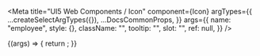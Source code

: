 
<Meta
  title="UI5 Web Components / Icon"
  component={Icon}
  argTypes={{
    ...createSelectArgTypes({}),
    ...DocsCommonProps,
  }}
  args={{
    name: "employee",
    style: {},
    className: "",
    tooltip: "",
    slot: "",
    ref: null,
  }}
/>

<DocsHeader />

<Canvas>
  <Story name="Default">
    {(args) => {
      return <Icon {...args} />;
    }}
  </Story>
</Canvas>

<ArgsTable story="." />

